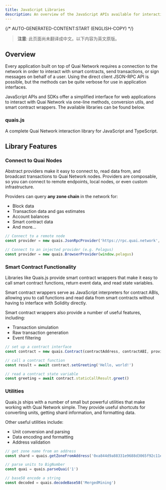 ```yaml
---
title: JavaScript Libraries
description: An overview of the JavaScript APIs available for interacting with Quai Network.
---
```


{/* AUTO-GENERATED-CONTENT:START (ENGLISH-COPY) */}

> **注意**: 此页面尚未翻译成中文。以下内容为英文原版。

## Overview

Every application built on top of Quai Network requires a connection to the network in order to interact with smart contracts, send transactions, or sign messages on behalf of a user. Using the direct client JSON-RPC API is possible, but the methods can be quite verbose for use in application interfaces.

JavaScript APIs and SDKs offer a simplified interface for web applications to interact with Quai Network via one-line methods, conversion utils, and smart contract wrappers. The available libraries can be found below.

### quais.js

A complete Quai Network interaction library for JavaScript and TypeScript.

<CardGroup cols={3}>
	<Card
		title='Github'
		icon='github'
		href='/sdk/introduction'
	/>
	<Card
		title='Package'
		icon='npm'
		href='https://www.npmjs.com/package/quais'
	/>
	<Card
		title='Examples'
		icon='code'
		href='https://github.com/dominant-strategies/quais.js/tree/master/examples'
	/>
</CardGroup>

## Library Features

### Connect to Quai Nodes

Abstract providers make it easy to connect to, read data from, and broadcast transactions to Quai Network nodes. Providers are composable, so you can connect to remote endpoints, local nodes, or even custom infrastructure.

Providers can query **any zone chain** in the network for:

- Block data
- Transaction data and gas estimates
- Account balances
- Smart contract data
- And more...

```javascript
// Connect to a remote node
const provider = new quais.JsonRpcProvider('https://rpc.quai.network', undefined, { usePathing: true })

// Connect to an injected provider (e.g. Pelagus)
const provider = new quais.BrowserProvider(window.pelagus)
```

### Smart Contract Functionality

Libraries like Quais.js provide smart contract wrappers that make it easy to call smart contract functions, return event data, and read state variables.

Smart contract wrappers serve as JavaScript interpreters for contract ABIs, allowing you to call functions and read data from smart contracts without having to interface with Solidity directly.

Smart contract wrappers also provide a number of useful features, including:

- Transaction simulation
- Raw transaction generation
- Event filtering

```javascript
// set up a contract interface
const contract = new quais.Contract(contractAddress, contractABI, provider)

// call a contract function
const result = await contract.setGreeting('Hello, world!')

// read a contract state variable
const greeting = await contract.staticCallResult.greet()
```

### Utilities

Quais.js ships with a number of small but powerful utilities that make working with Quai Network simple. They provide useful shortcuts for converting units, getting shard information, and formatting data.

Other useful utilities include:

- Unit conversion and parsing
- Data encoding and formatting
- Address validation

```javascript
// get zone name from an address
const shard = quais.getZoneFromAddress('0xa844d9a88331e9688d3065f92c11e25ab1e50aa6')

// parse units to BigNumber
const quai = quais.parseQuai('1')

// base58 encode a string
const decoded = quais.decodeBase58('MergedMining')
```
